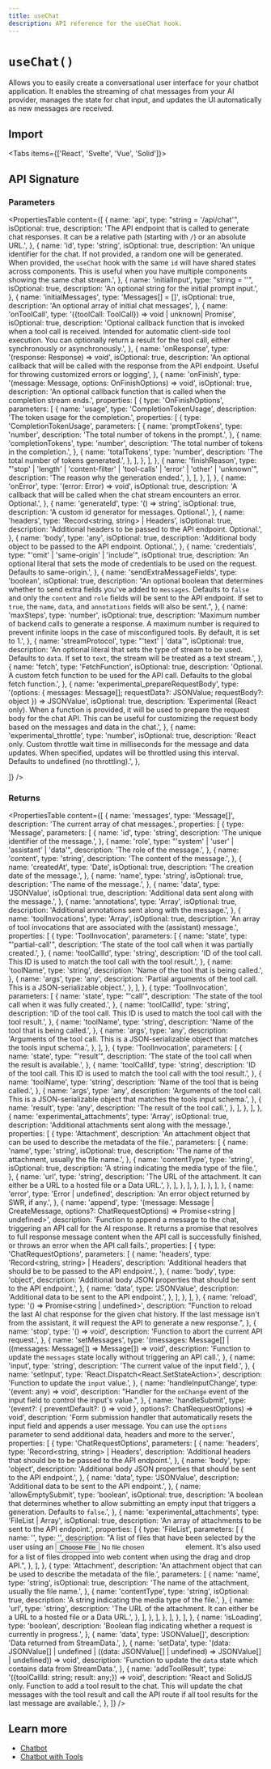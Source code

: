 ```yaml
---
title: useChat
description: API reference for the useChat hook.
---
```


# `useChat()`

Allows you to easily create a conversational user interface for your chatbot application. It enables the streaming of chat messages from your AI provider, manages the state for chat input, and updates the UI automatically as new messages are received.

## Import

<Tabs items={['React', 'Svelte', 'Vue', 'Solid']}>
  <Tab>
    <Snippet text="import { useChat } from 'ai/react'" dark prompt={false} />
  </Tab>
  <Tab>
    <Snippet
      text="import { useChat } from '@ai-sdk/svelte'"
      dark
      prompt={false}
    />
  </Tab>
  <Tab>
    <Snippet text="import { useChat } from '@ai-sdk/vue'" dark prompt={false} />
  </Tab>
  <Tab>
    <Snippet
      text="import { useChat } from '@ai-sdk/solid'"
      dark
      prompt={false}
    />
  </Tab>
</Tabs>

## API Signature

### Parameters

<PropertiesTable
  content={[
    {
      name: 'api',
      type: "string = '/api/chat'",
      isOptional: true,
      description:
        'The API endpoint that is called to generate chat responses. It can be a relative path (starting with `/`) or an absolute URL.',
    },
    {
      name: 'id',
      type: 'string',
      isOptional: true,
      description:
        'An unique identifier for the chat. If not provided, a random one will be generated. When provided, the `useChat` hook with the same `id` will have shared states across components. This is useful when you have multiple components showing the same chat stream.',
    },
    {
      name: 'initialInput',
      type: "string = ''",
      isOptional: true,
      description: 'An optional string for the initial prompt input.',
    },
    {
      name: 'initialMessages',
      type: 'Messages[] = []',
      isOptional: true,
      description: 'An optional array of initial chat messages',
    },
    {
      name: 'onToolCall',
      type: '({toolCall: ToolCall}) => void | unknown| Promise<unknown>',
      isOptional: true,
      description:
        'Optional callback function that is invoked when a tool call is received. Intended for automatic client-side tool execution. You can optionally return a result for the tool call, either synchronously or asynchronously.',
    },
    {
      name: 'onResponse',
      type: '(response: Response) => void',
      isOptional: true,
      description:
        'An optional callback that will be called with the response from the API endpoint. Useful for throwing customized errors or logging',
    },
    {
      name: 'onFinish',
      type: '(message: Message, options: OnFinishOptions) => void',
      isOptional: true,
      description:
        'An optional callback function that is called when the completion stream ends.',
      properties: [
        {
          type: 'OnFinishOptions',
          parameters: [
            {
              name: 'usage',
              type: 'CompletionTokenUsage',
              description: 'The token usage for the completion.',
              properties: [
                {
                  type: 'CompletionTokenUsage',
                  parameters: [
                    {
                      name: 'promptTokens',
                      type: 'number',
                      description: 'The total number of tokens in the prompt.',
                    },
                    {
                      name: 'completionTokens',
                      type: 'number',
                      description:
                        'The total number of tokens in the completion.',
                    },
                    {
                      name: 'totalTokens',
                      type: 'number',
                      description: 'The total number of tokens generated.',
                    },
                  ],
                },
              ],
            },
            {
              name: 'finishReason',
              type: "'stop' | 'length' | 'content-filter' | 'tool-calls' | 'error' | 'other' | 'unknown'",
              description: 'The reason why the generation ended.',
            },
          ],
        },
      ],
    },
    {
      name: 'onError',
      type: '(error: Error) => void',
      isOptional: true,
      description:
        'A callback that will be called when the chat stream encounters an error. Optional.',
    },
    {
      name: 'generateId',
      type: '() => string',
      isOptional: true,
      description: 'A custom id generator for messages. Optional.',
    },
    {
      name: 'headers',
      type: 'Record<string, string> | Headers',
      isOptional: true,
      description:
        'Additional headers to be passed to the API endpoint. Optional.',
    },
    {
      name: 'body',
      type: 'any',
      isOptional: true,
      description:
        'Additional body object to be passed to the API endpoint. Optional.',
    },
    {
      name: 'credentials',
      type: "'omit' | 'same-origin' | 'include'",
      isOptional: true,
      description:
        'An optional literal that sets the mode of credentials to be used on the request. Defaults to same-origin.',
    },
    {
      name: 'sendExtraMessageFields',
      type: 'boolean',
      isOptional: true,
      description:
        "An optional boolean that determines whether to send extra fields you've added to `messages`. Defaults to `false` and only the `content` and `role` fields will be sent to the API endpoint. If set to `true`, the `name`, `data`, and `annotations` fields will also be sent.",
    },
    {
      name: 'maxSteps',
      type: 'number',
      isOptional: true,
      description:
        'Maximum number of backend calls to generate a response. A maximum number is required to prevent infinite loops in the case of misconfigured tools. By default, it is set to 1.',
    },
    {
      name: 'streamProtocol',
      type: "'text' | 'data'",
      isOptional: true,
      description:
        'An optional literal that sets the type of stream to be used. Defaults to `data`. If set to `text`, the stream will be treated as a text stream.',
    },
    {
      name: 'fetch',
      type: 'FetchFunction',
      isOptional: true,
      description:
        'Optional. A custom fetch function to be used for the API call. Defaults to the global fetch function.',
    },
    {
      name: 'experimental_prepareRequestBody',
      type: '(options: { messages: Message[]; requestData?: JSONValue; requestBody?: object }) => JSONValue',
      isOptional: true,
      description:
        'Experimental (React only). When a function is provided, it will be used to prepare the request body for the chat API. This can be useful for customizing the request body based on the messages and data in the chat.',
    },
    {
      name: 'experimental_throttle',
      type: 'number',
      isOptional: true,
      description:
        'React only. Custom throttle wait time in milliseconds for the message and data updates. When specified, updates will be throttled using this interval. Defaults to undefined (no throttling).',
    },

]}
/>

### Returns

<PropertiesTable
  content={[
    {
      name: 'messages',
      type: 'Message[]',
      description: 'The current array of chat messages.',
      properties: [
        {
          type: 'Message',
          parameters: [
            {
              name: 'id',
              type: 'string',
              description: 'The unique identifier of the message.',
            },
            {
              name: 'role',
              type: "'system' | 'user' | 'assistant' | 'data'",
              description: 'The role of the message.',
            },
            {
              name: 'content',
              type: 'string',
              description: 'The content of the message.',
            },
            {
              name: 'createdAt',
              type: 'Date',
              isOptional: true,
              description: 'The creation date of the message.',
            },
            {
              name: 'name',
              type: 'string',
              isOptional: true,
              description: 'The name of the message.',
            },
            {
              name: 'data',
              type: 'JSONValue',
              isOptional: true,
              description: 'Additional data sent along with the message.',
            },
            {
              name: 'annotations',
              type: 'Array<JSONValue>',
              isOptional: true,
              description:
                'Additional annotations sent along with the message.',
            },
            {
              name: 'toolInvocations',
              type: 'Array<ToolInvocation>',
              isOptional: true,
              description:
                'An array of tool invocations that are associated with the (assistant) message.',
              properties: [
                {
                  type: 'ToolInvocation',
                  parameters: [
                    {
                      name: 'state',
                      type: "'partial-call'",
                      description:
                        'The state of the tool call when it was partially created.',
                    },
                    {
                      name: 'toolCallId',
                      type: 'string',
                      description:
                        'ID of the tool call. This ID is used to match the tool call with the tool result.',
                    },
                    {
                      name: 'toolName',
                      type: 'string',
                      description: 'Name of the tool that is being called.',
                    },
                    {
                      name: 'args',
                      type: 'any',
                      description:
                        'Partial arguments of the tool call. This is a JSON-serializable object.',
                    },
                  ],
                },
                {
                  type: 'ToolInvocation',
                  parameters: [
                    {
                      name: 'state',
                      type: "'call'",
                      description:
                        'The state of the tool call when it was fully created.',
                    },
                    {
                      name: 'toolCallId',
                      type: 'string',
                      description:
                        'ID of the tool call. This ID is used to match the tool call with the tool result.',
                    },
                    {
                      name: 'toolName',
                      type: 'string',
                      description: 'Name of the tool that is being called.',
                    },
                    {
                      name: 'args',
                      type: 'any',
                      description:
                        'Arguments of the tool call. This is a JSON-serializable object that matches the tools input schema.',
                    },
                  ],
                },
                {
                  type: 'ToolInvocation',
                  parameters: [
                    {
                      name: 'state',
                      type: "'result'",
                      description:
                        'The state of the tool call when the result is available.',
                    },
                    {
                      name: 'toolCallId',
                      type: 'string',
                      description:
                        'ID of the tool call. This ID is used to match the tool call with the tool result.',
                    },
                    {
                      name: 'toolName',
                      type: 'string',
                      description: 'Name of the tool that is being called.',
                    },
                    {
                      name: 'args',
                      type: 'any',
                      description:
                        'Arguments of the tool call. This is a JSON-serializable object that matches the tools input schema.',
                    },
                    {
                      name: 'result',
                      type: 'any',
                      description: 'The result of the tool call.',
                    },
                  ],
                },
              ],
            },
            {
              name: 'experimental_attachments',
              type: 'Array<Attachment>',
              isOptional: true,
              description:
                'Additional attachments sent along with the message.',
              properties: [
                {
                  type: 'Attachment',
                  description:
                    'An attachment object that can be used to describe the metadata of the file.',
                  parameters: [
                    {
                      name: 'name',
                      type: 'string',
                      isOptional: true,
                      description:
                        'The name of the attachment, usually the file name.',
                    },
                    {
                      name: 'contentType',
                      type: 'string',
                      isOptional: true,
                      description:
                        'A string indicating the media type of the file.',
                    },
                    {
                      name: 'url',
                      type: 'string',
                      description:
                        'The URL of the attachment. It can either be a URL to a hosted file or a Data URL.',
                    },
                  ],
                },
              ],
            },
          ],
        },
      ],
    },
    {
      name: 'error',
      type: 'Error | undefined',
      description: 'An error object returned by SWR, if any.',
    },
    {
      name: 'append',
      type: '(message: Message | CreateMessage, options?: ChatRequestOptions) => Promise<string | undefined>',
      description:
        'Function to append a message to the chat, triggering an API call for the AI response. It returns a promise that resolves to full response message content when the API call is successfully finished, or throws an error when the API call fails.',
      properties: [
        {
          type: 'ChatRequestOptions',
          parameters: [
            {
              name: 'headers',
              type: 'Record<string, string> | Headers',
              description:
                'Additional headers that should be to be passed to the API endpoint.',
            },
            {
              name: 'body',
              type: 'object',
              description:
                'Additional body JSON properties that should be sent to the API endpoint.',
            },
            {
              name: 'data',
              type: 'JSONValue',
              description: 'Additional data to be sent to the API endpoint.',
            },
          ],
        },
      ],
    },
    {
      name: 'reload',
      type: '() => Promise<string | undefined>',
      description:
        "Function to reload the last AI chat response for the given chat history. If the last message isn't from the assistant, it will request the API to generate a new response.",
    },
    {
      name: 'stop',
      type: '() => void',
      description: 'Function to abort the current API request.',
    },
    {
      name: 'setMessages',
      type: '(messages: Message[] | ((messages: Message[]) => Message[]) => void',
      description:
        'Function to update the `messages` state locally without triggering an API call.',
    },
    {
      name: 'input',
      type: 'string',
      description: 'The current value of the input field.',
    },
    {
      name: 'setInput',
      type: 'React.Dispatch<React.SetStateAction<string>>',
      description: 'Function to update the `input` value.',
    },
    {
      name: 'handleInputChange',
      type: '(event: any) => void',
      description:
        "Handler for the `onChange` event of the input field to control the input's value.",
    },
    {
      name: 'handleSubmit',
      type: '(event?: { preventDefault?: () => void }, options?: ChatRequestOptions) => void',
      description:
        'Form submission handler that automatically resets the input field and appends a user message. You can use the `options` parameter to send additional data, headers and more to the server.',
      properties: [
        {
          type: 'ChatRequestOptions',
          parameters: [
            {
              name: 'headers',
              type: 'Record<string, string> | Headers',
              description:
                'Additional headers that should be to be passed to the API endpoint.',
            },
            {
              name: 'body',
              type: 'object',
              description:
                'Additional body JSON properties that should be sent to the API endpoint.',
            },
            {
              name: 'data',
              type: 'JSONValue',
              description: 'Additional data to be sent to the API endpoint.',
            },
            {
              name: 'allowEmptySubmit',
              type: 'boolean',
              isOptional: true,
              description:
                'A boolean that determines whether to allow submitting an empty input that triggers a generation. Defaults to `false`.',
            },
            {
              name: 'experimental_attachments',
              type: 'FileList | Array<Attachment>',
              isOptional: true,
              description:
                'An array of attachments to be sent to the API endpoint.',
              properties: [
                {
                  type: 'FileList',
                  parameters: [
                    {
                      name: '',
                      type: '',
                      description:
                        "A list of files that have been selected by the user using an <input type='file'> element. It's also used for a list of files dropped into web content when using the drag and drop API.",
                    },
                  ],
                },
                {
                  type: 'Attachment',
                  description:
                    'An attachment object that can be used to describe the metadata of the file.',
                  parameters: [
                    {
                      name: 'name',
                      type: 'string',
                      isOptional: true,
                      description:
                        'The name of the attachment, usually the file name.',
                    },
                    {
                      name: 'contentType',
                      type: 'string',
                      isOptional: true,
                      description:
                        'A string indicating the media type of the file.',
                    },
                    {
                      name: 'url',
                      type: 'string',
                      description:
                        'The URL of the attachment. It can either be a URL to a hosted file or a Data URL.',
                    },
                  ],
                },
              ],
            },
          ],
        },
      ],
    },
    {
      name: 'isLoading',
      type: 'boolean',
      description:
        'Boolean flag indicating whether a request is currently in progress.',
    },
    {
      name: 'data',
      type: 'JSONValue[]',
      description: 'Data returned from StreamData.',
    },
    {
      name: 'setData',
      type: '(data: JSONValue[] | undefined | ((data: JSONValue[] | undefined) => JSONValue[] | undefined)) => void',
      description:
        'Function to update the `data` state which contains data from StreamData.',
    },
    {
      name: 'addToolResult',
      type: '({toolCallId: string; result: any;}) => void',
      description:
        'React and SolidJS only. Function to add a tool result to the chat. This will update the chat messages with the tool result and call the API route if all tool results for the last message are available.',
    },
  ]}
/>

## Learn more

- [Chatbot](/docs/ai-sdk-ui/chatbot)
- [Chatbot with Tools](/docs/ai-sdk-ui/chatbot-with-tool-calling)
